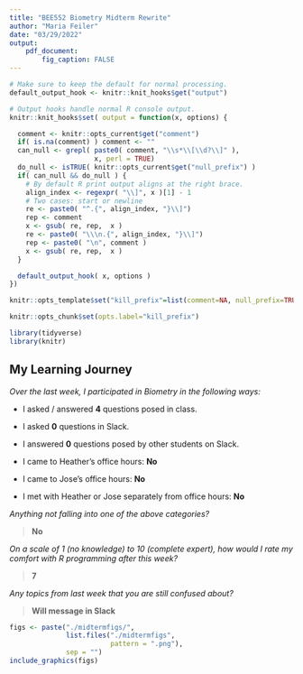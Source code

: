```yaml
---
title: "BEE552 Biometry Midterm Rewrite" 
author: "Maria Feiler"
date: "03/29/2022"
output: 
    pdf_document:
        fig_caption: FALSE
---
```


```r
# Make sure to keep the default for normal processing.
default_output_hook <- knitr::knit_hooks$get("output")

# Output hooks handle normal R console output.
knitr::knit_hooks$set( output = function(x, options) {

  comment <- knitr::opts_current$get("comment")
  if( is.na(comment) ) comment <- ""
  can_null <- grepl( paste0( comment, "\\s*\\[\\d?\\]" ),
                     x, perl = TRUE)
  do_null <- isTRUE( knitr::opts_current$get("null_prefix") )
  if( can_null && do_null ) {
    # By default R print output aligns at the right brace.
    align_index <- regexpr( "\\]", x )[1] - 1
    # Two cases: start or newline
    re <- paste0( "^.{", align_index, "}\\]")
    rep <- comment
    x <- gsub( re, rep,  x )
    re <- paste0( "\\\n.{", align_index, "}\\]")
    rep <- paste0( "\n", comment )
    x <- gsub( re, rep,  x )
  }

  default_output_hook( x, options )
})

knitr::opts_template$set("kill_prefix"=list(comment=NA, null_prefix=TRUE))

knitr::opts_chunk$set(opts.label="kill_prefix")

library(tidyverse)
library(knitr)
```


## My Learning Journey

*Over the last week, I participated in Biometry in the following ways:*

- I asked / answered **4** questions posed in class.

- I asked **0** questions in Slack.

- I answered **0** questions posed by other students on Slack.

- I came to Heather's office hours: **No**

- I came to Jose's office hours: **No**

- I met with Heather or Jose separately from office hours: **No**

*Anything not falling into one of the above categories?*

> **No**

*On a scale of 1 (no knowledge) to 10 (complete expert), how would I rate my comfort with R programming after this week?* 

> **7**

*Any topics from last week that you are still confused about?*

> **Will message in Slack**  

\newpage
\newgeometry{margin=0cm}
\pagenumbering{gobble}

```r
figs <- paste("./midtermfigs/", 
              list.files("./midtermfigs",
                         pattern = ".png"), 
              sep = "")
include_graphics(figs)
```